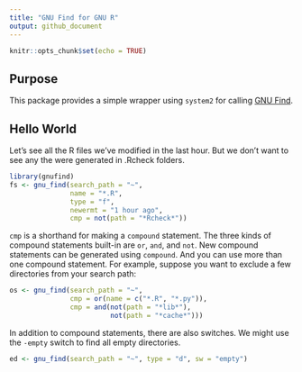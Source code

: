 ```yaml
---
title: "GNU Find for GNU R"
output: github_document
---
```


```r
knitr::opts_chunk$set(echo = TRUE)
```

## Purpose

This package provides a simple wrapper using `system2` for calling [GNU Find](https://www.gnu.org/software/findutils/).

## Hello World

Let's see all the R files we've modified in the last hour. But we don't want to see any the were generated in .Rcheck folders.

```r
library(gnufind)
fs <- gnu_find(search_path = "~", 
               name = "*.R", 
               type = "f", 
               newermt = "1 hour ago",
               cmp = not(path = "*Rcheck*"))
```

`cmp` is a shorthand for making a `compound` statement. The three kinds of compound statements built-in are `or`, `and`, and `not`. New compound statements can be generated using `compound`.  And you can use more than one compound statement. For example, suppose you want to exclude a few directories from your search path:

```r
os <- gnu_find(search_path = "~", 
               cmp = or(name = c("*.R", "*.py")), 
               cmp = and(not(path = "*lib*"), 
                         not(path = "*cache*")))
```

In addition to compound statements, there are also switches. We might use the `-empty` switch to find all empty directories.

```r
ed <- gnu_find(search_path = "~", type = "d", sw = "empty")
```

